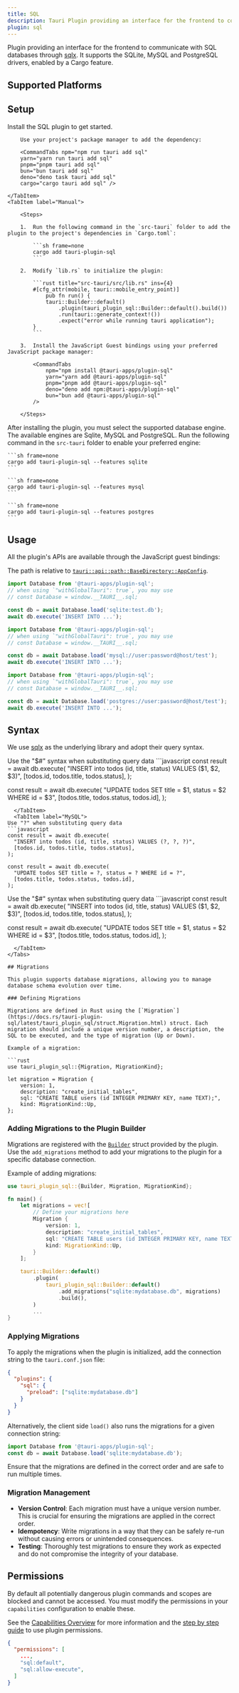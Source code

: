 ```yaml
---
title: SQL
description: Tauri Plugin providing an interface for the frontend to communicate with SQL databases through sqlx.
plugin: sql
---
```




<PluginLinks plugin={frontmatter.plugin} />

Plugin providing an interface for the frontend to communicate with SQL databases through [sqlx](https://github.com/launchbadge/sqlx). It supports the SQLite, MySQL and PostgreSQL drivers, enabled by a Cargo feature.

## Supported Platforms

<Compatibility plugin={frontmatter.plugin} />

## Setup

Install the SQL plugin to get started.

<Tabs>
    <TabItem label="Automatic">

        Use your project's package manager to add the dependency:

        <CommandTabs npm="npm run tauri add sql"
        yarn="yarn run tauri add sql"
        pnpm="pnpm tauri add sql"
        bun="bun tauri add sql"
        deno="deno task tauri add sql"
        cargo="cargo tauri add sql" />

    </TabItem>
    <TabItem label="Manual">

        <Steps>

        1.  Run the following command in the `src-tauri` folder to add the plugin to the project's dependencies in `Cargo.toml`:

            ```sh frame=none
            cargo add tauri-plugin-sql
            ```

        2.  Modify `lib.rs` to initialize the plugin:

            ```rust title="src-tauri/src/lib.rs" ins={4}
            #[cfg_attr(mobile, tauri::mobile_entry_point)]
    		    pub fn run() {
                tauri::Builder::default()
                    .plugin(tauri_plugin_sql::Builder::default().build())
                    .run(tauri::generate_context!())
                    .expect("error while running tauri application");
            }
            ```

        3.	Install the JavaScript Guest bindings using your preferred JavaScript package manager:

            <CommandTabs
                npm="npm install @tauri-apps/plugin-sql"
                yarn="yarn add @tauri-apps/plugin-sql"
                pnpm="pnpm add @tauri-apps/plugin-sql"
                deno="deno add npm:@tauri-apps/plugin-sql"
                bun="bun add @tauri-apps/plugin-sql"
            />

        </Steps>

</TabItem>
</Tabs>

After installing the plugin, you must select the supported database engine.
The available engines are Sqlite, MySQL and PostgreSQL.
Run the following command in the `src-tauri` folder to enable your preferred engine:

<Tabs syncKey='SQLvariant'>
  <TabItem label="SQLite">

    ```sh frame=none
    cargo add tauri-plugin-sql --features sqlite
    ```

  </TabItem>
  <TabItem label="MySQL">

    ```sh frame=none
    cargo add tauri-plugin-sql --features mysql
    ```

  </TabItem>
  <TabItem label="PostgreSQL">
  
    ```sh frame=none
    cargo add tauri-plugin-sql --features postgres
    ```
  
  </TabItem>
</Tabs>

## Usage

All the plugin's APIs are available through the JavaScript guest bindings:

<Tabs syncKey='SQLvariant'>
  <TabItem label="SQLite">

The path is relative to [`tauri::api::path::BaseDirectory::AppConfig`](https://docs.rs/tauri/2.0.0/tauri/path/enum.BaseDirectory.html#variant.AppConfig).

```javascript
import Database from '@tauri-apps/plugin-sql';
// when using `"withGlobalTauri": true`, you may use
// const Database = window.__TAURI__.sql;

const db = await Database.load('sqlite:test.db');
await db.execute('INSERT INTO ...');
```

  </TabItem>
  <TabItem label="MySQL">

```javascript
import Database from '@tauri-apps/plugin-sql';
// when using `"withGlobalTauri": true`, you may use
// const Database = window.__TAURI__.sql;

const db = await Database.load('mysql://user:password@host/test');
await db.execute('INSERT INTO ...');
```

  </TabItem>
  <TabItem label="PostgreSQL">

```javascript
import Database from '@tauri-apps/plugin-sql';
// when using `"withGlobalTauri": true`, you may use
// const Database = window.__TAURI__.sql;

const db = await Database.load('postgres://user:password@host/test');
await db.execute('INSERT INTO ...');
```

  </TabItem>
</Tabs>

## Syntax

We use [sqlx](https://docs.rs/sqlx/latest/sqlx/) as the underlying library and adopt their query syntax.

<Tabs syncKey='SQLvariant'>
  <TabItem label="SQLite">
Use the "$#" syntax when substituting query data
```javascript
const result = await db.execute(
  "INSERT into todos (id, title, status) VALUES ($1, $2, $3)",
  [todos.id, todos.title, todos.status],
);

const result = await db.execute(
"UPDATE todos SET title = $1, status = $2 WHERE id = $3",
[todos.title, todos.status, todos.id],
);

````
  </TabItem>
  <TabItem label="MySQL">
Use "?" when substituting query data
```javascript
const result = await db.execute(
  "INSERT into todos (id, title, status) VALUES (?, ?, ?)",
  [todos.id, todos.title, todos.status],
);

const result = await db.execute(
  "UPDATE todos SET title = ?, status = ? WHERE id = ?",
  [todos.title, todos.status, todos.id],
);
````

  </TabItem>
  <TabItem label="PostgreSQL">
Use the "$#" syntax when substituting query data
```javascript
const result = await db.execute(
  "INSERT into todos (id, title, status) VALUES ($1, $2, $3)",
  [todos.id, todos.title, todos.status],
);

const result = await db.execute(
"UPDATE todos SET title = $1, status = $2 WHERE id = $3",
[todos.title, todos.status, todos.id],
);

````
  </TabItem>
</Tabs>

## Migrations

This plugin supports database migrations, allowing you to manage database schema evolution over time.

### Defining Migrations

Migrations are defined in Rust using the [`Migration`](https://docs.rs/tauri-plugin-sql/latest/tauri_plugin_sql/struct.Migration.html) struct. Each migration should include a unique version number, a description, the SQL to be executed, and the type of migration (Up or Down).

Example of a migration:

```rust
use tauri_plugin_sql::{Migration, MigrationKind};

let migration = Migration {
    version: 1,
    description: "create_initial_tables",
    sql: "CREATE TABLE users (id INTEGER PRIMARY KEY, name TEXT);",
    kind: MigrationKind::Up,
};
````

### Adding Migrations to the Plugin Builder

Migrations are registered with the [`Builder`](https://docs.rs/tauri-plugin-sql/latest/tauri_plugin_sql/struct.Builder.html) struct provided by the plugin. Use the `add_migrations` method to add your migrations to the plugin for a specific database connection.

Example of adding migrations:

```rust title="src-tauri/src/main.rs" {1} {6-11} {17}
use tauri_plugin_sql::{Builder, Migration, MigrationKind};

fn main() {
    let migrations = vec![
        // Define your migrations here
        Migration {
            version: 1,
            description: "create_initial_tables",
            sql: "CREATE TABLE users (id INTEGER PRIMARY KEY, name TEXT);",
            kind: MigrationKind::Up,
        }
    ];

    tauri::Builder::default()
        .plugin(
            tauri_plugin_sql::Builder::default()
                .add_migrations("sqlite:mydatabase.db", migrations)
                .build(),
        )
        ...
}
```

### Applying Migrations

To apply the migrations when the plugin is initialized, add the connection string to the `tauri.conf.json` file:

```json title="src-tauri/tauri.conf.json" {3-5}
{
  "plugins": {
    "sql": {
      "preload": ["sqlite:mydatabase.db"]
    }
  }
}
```

Alternatively, the client side `load()` also runs the migrations for a given connection string:

```ts
import Database from '@tauri-apps/plugin-sql';
const db = await Database.load('sqlite:mydatabase.db');
```

Ensure that the migrations are defined in the correct order and are safe to run multiple times.

### Migration Management

- **Version Control**: Each migration must have a unique version number. This is crucial for ensuring the migrations are applied in the correct order.
- **Idempotency**: Write migrations in a way that they can be safely re-run without causing errors or unintended consequences.
- **Testing**: Thoroughly test migrations to ensure they work as expected and do not compromise the integrity of your database.

## Permissions

By default all potentially dangerous plugin commands and scopes are blocked and cannot be accessed. You must modify the permissions in your `capabilities` configuration to enable these.

See the [Capabilities Overview](/security/capabilities/) for more information and the [step by step guide](/learn/security/using-plugin-permissions/) to use plugin permissions.

```json title="src-tauri/capabilities/default.json" ins={4-5}
{
  "permissions": [
    ...,
    "sql:default",
    "sql:allow-execute",
  ]
}
```

<PluginPermissions plugin={frontmatter.plugin} />
